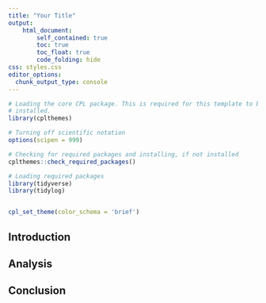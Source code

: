 ```yaml
---
title: "Your Title"
output:
    html_document:
        self_contained: true
        toc: true
        toc_float: true
        code_folding: hide
css: styles.css
editor_options: 
  chunk_output_type: console
---
```


```r
# Loading the core CPL package. This is required for this template to be
# installed.
library(cplthemes)

# Turning off scientific notation
options(scipen = 999)

# Checking for required packages and installing, if not installed
cplthemes::check_required_packages()

# Loading required packages
library(tidyverse)
library(tidylog)


cpl_set_theme(color_schema = 'brief')
```

## Introduction

## Analysis

## Conclusion
